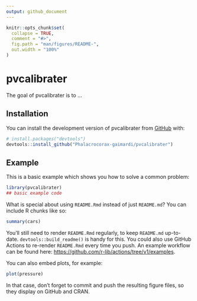 ---
output: github_document
---

<!-- README.md is generated from README.Rmd. Please edit that file -->

```{r, include = FALSE}
knitr::opts_chunk$set(
  collapse = TRUE,
  comment = "#>",
  fig.path = "man/figures/README-",
  out.width = "100%"
)
```

# pvcalibrater

<!-- badges: start -->
<!-- badges: end -->

The goal of pvcalibrater is to ...

## Installation

You can install the development version of pvcalibrater from [GitHub](https://github.com/) with:

``` r
# install.packages("devtools")
devtools::install_github("Phalacrocorax-gaimardi/pvcalibrater")
```

## Example

This is a basic example which shows you how to solve a common problem:

```{r example}
library(pvcalibrater)
## basic example code
```

What is special about using `README.Rmd` instead of just `README.md`? You can include R chunks like so:

```{r cars}
summary(cars)
```

You'll still need to render `README.Rmd` regularly, to keep `README.md` up-to-date. `devtools::build_readme()` is handy for this. You could also use GitHub Actions to re-render `README.Rmd` every time you push. An example workflow can be found here: <https://github.com/r-lib/actions/tree/v1/examples>.

You can also embed plots, for example:

```{r pressure, echo = FALSE}
plot(pressure)
```

In that case, don't forget to commit and push the resulting figure files, so they display on GitHub and CRAN.
